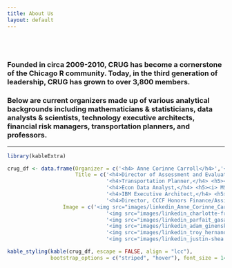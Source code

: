 ```yaml
---
title: About Us
layout: default
---
```


<style type="text/css">
.main-container {
  max-width: 1200px;
  margin-left: auto;
  margin-right: auto;
}

@media (max-width:1200px) and (min-width:760px) {
  #navbar > ul > li > a {
     font-size: 0;
     display:inline-block;
  }
  .fa { font-size: initial; }
}
</style>

<br/>
<br/>

### Founded in circa 2009-2010, CRUG has become a cornerstone of the Chicago R community. Today, in the third generation of leadership, CRUG has grown to over 3,800 members.

### Below are current organizers made up of various analytical backgrounds including mathematicians & statisticians, data analysts & scientists, technology executive architects, financial risk managers, transportation planners, and professors.

---


```r
library(kableExtra)
```

```r
crug_df <- data.frame(Organizer = c('<h4> Anne Corinne Carroll</h4>','<h4> Charlotte Frei, PhD</h4>',     '<h4>Parfait Gasana</h4>', '<h4>Adam Ginensky, PhD</h4>','<h4>Troy Hernandez, PhD</h4>','<h4>Justin M Shea</h4>'),
                      Title = c('<h4>Director of Assessment and Evaluation at Rush University</h4> <h5><i>  Quantitative social scientist applying theory and research.<br/> Background includes test development and validation, structural equation modeling, <br/> multilevel modeling, longitudinal analysis, invariance testing, mediation, and moderation</i></h5>',
                                '<h4>Transportation Planner,</h4> <h5><i>Licensed engineer with PhD who uses R in novel ways<br/>with data, maps, and more!</i></h5>',
                                '<h4>Econ Data Analyst,</h4> <h5><i> MS in Economics specializing in <br/> data analytics including migration, visualization, aggregation, and modeling <br/> (Excel, Python Pandas/Numpy, R, Stata, SAS); <br/> database development (MS Access, PostgreSQL, MySQL, SQL Server); and <br/> data engineering (ETL migration, API integration, parsing XML/JSON, ODBC/JDBC connection). <br/> SO Gold badges in R, Python, and SQL. https://stackoverflow.com/users/1422451/parfait </i></h5>',                                   '<h4>Associate Director, Risk in OTC Structured Products,</h4> <h5><i>Machine learning connoisseur who brings pure and<br/>applied math to quantitative finance</i></h5>',
                                '<h4>IBM Executive Architect,</h4> <h5><i>Data scientist, activist, and <br/> Chairman of the Cook County Green Party. <br/> https://troyhernandez.com/ </i></h5>',
                                '<h4>Director, CCCF Honors Finance/Assistant Professor of Finance,</h4> <h5><i>Google Summer of Code R-project Evaluating Mentor, <br/> Quantitative Finance & Data Analytics consultant, and <br/> conference/co-organizer leader</i></h5>'),
                  Image = c('<img src="images/linkedin_Anne_Corinne_Carroll.jpeg" alt="organizer photo"/>',
                                '<img src="images/linkedin_charlotte-frei.png" alt="organizer photo"/>',
                                '<img src="images/linkedin_parfait_gasana.jpeg" alt="organizer photo"/>',
                                '<img src="images/linkedin_adam_ginensky.jpeg" alt="organizer photo"/>',
                                '<img src="images/linkedin_troy_hernandez.jpeg" alt="organizer photo"/>',
                                '<img src="images/linkedin_justin-shea.png" alt="organizer photo"/>'))
```


```r
kable_styling(kable(crug_df, escape = FALSE, align = "lcc"),
              bootstrap_options = c("striped", "hover"), font_size = 14)
```


